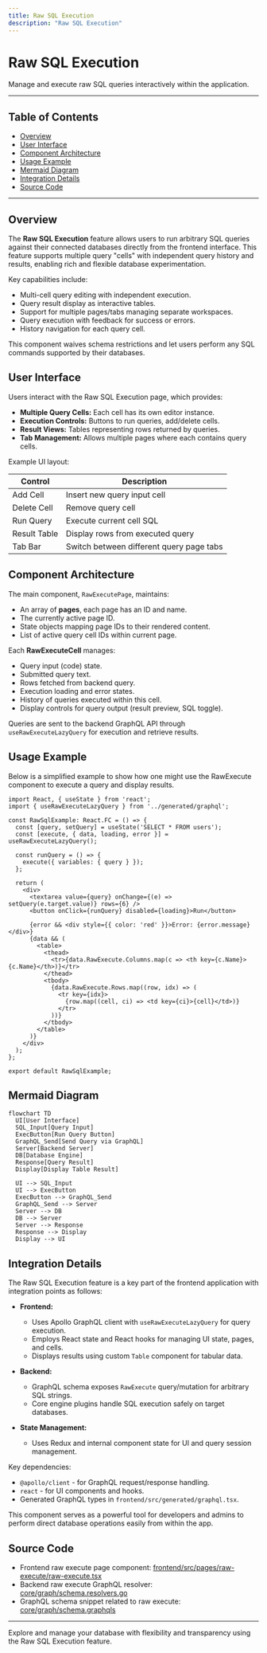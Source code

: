 ```yaml
---
title: Raw SQL Execution
description: "Raw SQL Execution"
---
```

# Raw SQL Execution

Manage and execute raw SQL queries interactively within the application.

---

## Table of Contents

- [Overview](#overview)
- [User Interface](#user-interface)
- [Component Architecture](#component-architecture)
- [Usage Example](#usage-example)
- [Mermaid Diagram](#mermaid-diagram)
- [Integration Details](#integration-details)
- [Source Code](#source-code)

---

## Overview

The **Raw SQL Execution** feature allows users to run arbitrary SQL queries against their connected databases directly from the frontend interface. This feature supports multiple query "cells" with independent query history and results, enabling rich and flexible database experimentation.

Key capabilities include:

- Multi-cell query editing with independent execution.
- Query result display as interactive tables.
- Support for multiple pages/tabs managing separate workspaces.
- Query execution with feedback for success or errors.
- History navigation for each query cell.

This component waives schema restrictions and let users perform any SQL commands supported by their databases.


## User Interface

Users interact with the Raw SQL Execution page, which provides:

- **Multiple Query Cells:** Each cell has its own editor instance.
- **Execution Controls:** Buttons to run queries, add/delete cells.
- **Result Views:** Tables representing rows returned by queries.
- **Tab Management:** Allows multiple pages where each contains query cells.

Example UI layout:

| Control | Description |
|---------|--------------|
| Add Cell | Insert new query input cell |
| Delete Cell | Remove query cell |
| Run Query | Execute current cell SQL |
| Result Table | Display rows from executed query |
| Tab Bar | Switch between different query page tabs |

## Component Architecture

The main component, `RawExecutePage`, maintains:

- An array of **pages**, each page has an ID and name.
- The currently active page ID.
- State objects mapping page IDs to their rendered content.
- List of active query cell IDs within current page.

Each **RawExecuteCell** manages:

- Query input (code) state.
- Submitted query text.
- Rows fetched from backend query.
- Execution loading and error states.
- History of queries executed within this cell.
- Display controls for query output (result preview, SQL toggle).

Queries are sent to the backend GraphQL API through `useRawExecuteLazyQuery` for 
execution and retrieve results.


## Usage Example

Below is a simplified example to show how one might use the RawExecute component to execute a query and display results.

```tsx
import React, { useState } from 'react';
import { useRawExecuteLazyQuery } from '../generated/graphql';

const RawSqlExample: React.FC = () => {
  const [query, setQuery] = useState('SELECT * FROM users');
  const [execute, { data, loading, error }] = useRawExecuteLazyQuery();

  const runQuery = () => {
    execute({ variables: { query } });
  };

  return (
    <div>
      <textarea value={query} onChange={(e) => setQuery(e.target.value)} rows={6} />
      <button onClick={runQuery} disabled={loading}>Run</button>

      {error && <div style={{ color: 'red' }}>Error: {error.message}</div>}
      {data && (
        <table>
          <thead>
            <tr>{data.RawExecute.Columns.map(c => <th key={c.Name}>{c.Name}</th>)}</tr>
          </thead>
          <tbody>
            {data.RawExecute.Rows.map((row, idx) => (
              <tr key={idx}>
                {row.map((cell, ci) => <td key={ci}>{cell}</td>)}
              </tr>
            ))}
          </tbody>
        </table>
      )}
    </div>
  );
};

export default RawSqlExample;
```


## Mermaid Diagram

```mermaid
flowchart TD
  UI[User Interface]
  SQL_Input[Query Input]
  ExecButton[Run Query Button]
  GraphQL_Send[Send Query via GraphQL]
  Server[Backend Server]
  DB[Database Engine]
  Response[Query Result]
  Display[Display Table Result]

  UI --> SQL_Input
  UI --> ExecButton
  ExecButton --> GraphQL_Send
  GraphQL_Send --> Server
  Server --> DB
  DB --> Server
  Server --> Response
  Response --> Display
  Display --> UI
```


## Integration Details

The Raw SQL Execution feature is a key part of the frontend application with integration points as follows:

- **Frontend:**
  - Uses Apollo GraphQL client with `useRawExecuteLazyQuery` for query execution.
  - Employs React state and React hooks for managing UI state, pages, and cells.
  - Displays results using custom `Table` component for tabular data.

- **Backend:**
  - GraphQL schema exposes `RawExecute` query/mutation for arbitrary SQL strings.
  - Core engine plugins handle SQL execution safely on target databases.

- **State Management:**
  - Uses Redux and internal component state for UI and query session management.

Key dependencies:

- `@apollo/client` - for GraphQL request/response handling.
- `react` - for UI components and hooks.
- Generated GraphQL types in `frontend/src/generated/graphql.tsx`.

This component serves as a powerful tool for developers and admins to perform direct database operations easily from within the app.


## Source Code

- Frontend raw execute page component: [frontend/src/pages/raw-execute/raw-execute.tsx](/frontend/src/pages/raw-execute/raw-execute.tsx)
- Backend raw execute GraphQL resolver: [core/graph/schema.resolvers.go](/core/graph/schema.resolvers.go)
- GraphQL schema snippet related to raw execute: [core/graph/schema.graphqls](/core/graph/schema.graphqls)

---

Explore and manage your database with flexibility and transparency using the Raw SQL Execution feature.
